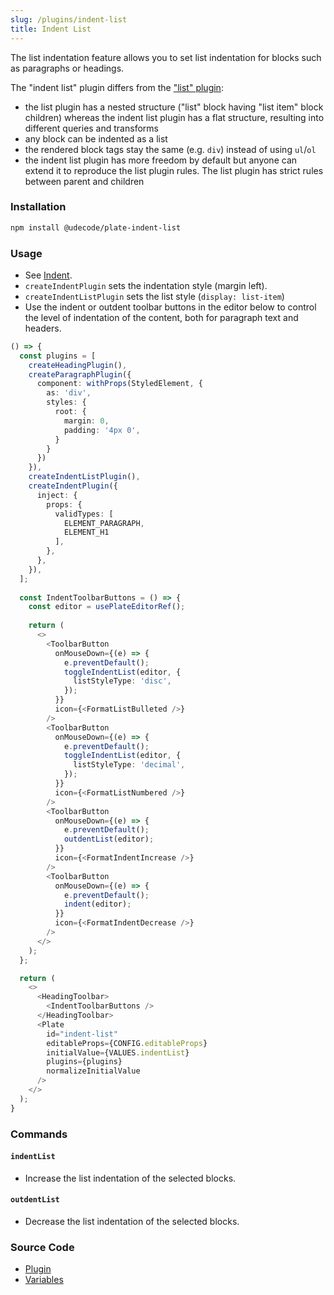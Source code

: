 ```yaml
---
slug: /plugins/indent-list
title: Indent List
---
```


The list indentation feature allows you to set list indentation for blocks such as paragraphs or headings.

The "indent list" plugin differs from the ["list" plugin](/docs/plugins/list):
- the list plugin has a nested structure ("list" block having "list item" block children) whereas 
the indent list plugin has a flat structure, resulting into different queries and transforms
- any block can be indented as a list
- the rendered block tags stay the same (e.g. `div`) instead of using `ul`/`ol`
- the indent list plugin has more freedom by default but anyone can extend it to reproduce the list plugin rules. 
The list plugin has strict rules between parent and children   

### Installation

```bash npm2yarn
npm install @udecode/plate-indent-list
```

### Usage

- See [Indent](/docs/plugins/indent).
- `createIndentPlugin` sets the indentation style (margin left).
- `createIndentListPlugin` sets the list style (`display: list-item`)
- Use the indent or outdent toolbar buttons in the editor below to control the level of indentation of the content, both for paragraph text and headers.

```ts live
() => {
  const plugins = [
    createHeadingPlugin(),
    createParagraphPlugin({
      component: withProps(StyledElement, {
        as: 'div',
        styles: {
          root: {
            margin: 0,
            padding: '4px 0',
          }
        }
      })
    }),
    createIndentListPlugin(),
    createIndentPlugin({
      inject: {
        props: {
          validTypes: [
            ELEMENT_PARAGRAPH,
            ELEMENT_H1
          ],
        },
      },
    }),
  ];
  
  const IndentToolbarButtons = () => {
    const editor = usePlateEditorRef();
  
    return (
      <>
        <ToolbarButton
          onMouseDown={(e) => {
            e.preventDefault();
            toggleIndentList(editor, {
              listStyleType: 'disc',
            });
          }}
          icon={<FormatListBulleted />}
        />
        <ToolbarButton
          onMouseDown={(e) => {
            e.preventDefault();
            toggleIndentList(editor, {
              listStyleType: 'decimal',
            });
          }}
          icon={<FormatListNumbered />}
        />
        <ToolbarButton
          onMouseDown={(e) => {
            e.preventDefault();
            outdentList(editor);
          }}
          icon={<FormatIndentIncrease />}
        />
        <ToolbarButton
          onMouseDown={(e) => {
            e.preventDefault();
            indent(editor);
          }}
          icon={<FormatIndentDecrease />}
        />
      </>
    );
  };

  return (
    <>
      <HeadingToolbar>
        <IndentToolbarButtons />
      </HeadingToolbar>
      <Plate
        id="indent-list"
        editableProps={CONFIG.editableProps}
        initialValue={VALUES.indentList}
        plugins={plugins}
        normalizeInitialValue
      />
    </>
  );
}
```

### Commands

#### `indentList`

- Increase the list indentation of the selected blocks.

#### `outdentList`

- Decrease the list indentation of the selected blocks.

### Source Code

- [Plugin](https://github.com/udecode/plate/blob/main/packages/blocks/indent-list/src/createIndentListPlugin.ts)
- [Variables](https://github.com/udecode/plate/blob/main/docs/src/live/live.tsx)
